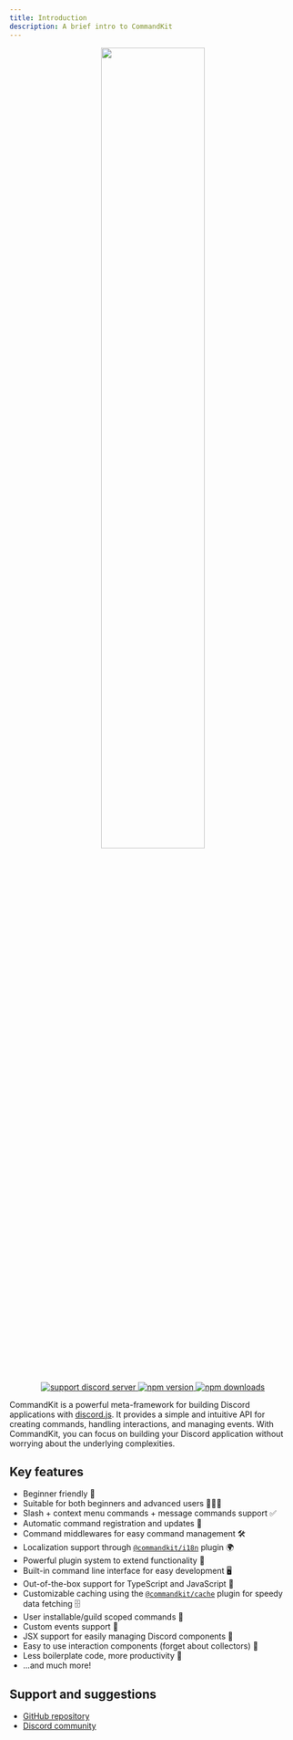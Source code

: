 ```yaml
---
title: Introduction
description: A brief intro to CommandKit
---
```


<div
  align="center"
  style={{
    margin: '2rem 0',
  }}
>
  <img src="/img/ckit_logo.svg" width="60%" />
  <br />
  <div
    style={{
      display: 'flex',
      alignItems: 'center',
      justifyContent: 'center',
      gap: '0.5rem',
    }}
  >
    <a href="https://ctrl.lol/discord">
      <img
        src="https://img.shields.io/discord/1055188344188973066?color=5865F2&logo=discord&logoColor=white"
        alt="support discord server"
      />
    </a>
    <a href="https://www.npmjs.com/package/commandkit">
      <img
        src="https://img.shields.io/npm/v/commandkit?maxAge=3600&logo=npm"
        alt="npm version"
      />
    </a>
    <a href="https://www.npmjs.com/package/commandkit">
      <img
        src="https://img.shields.io/npm/dt/commandkit?maxAge=3600&logo=npm"
        alt="npm downloads"
      />
    </a>
  </div>
</div>

CommandKit is a powerful meta-framework for building Discord applications with [discord.js](https://discord.js.org/). It provides a simple and intuitive API for creating commands, handling interactions, and managing events. With CommandKit, you can focus on building your Discord application without worrying about the underlying complexities.

## Key features

- Beginner friendly 🚀
- Suitable for both beginners and advanced users 👶👨‍💻
- Slash + context menu commands + message commands support ✅
- Automatic command registration and updates 🤖
- Command middlewares for easy command management 🛠️
- Localization support through [`@commandkit/i18n`](../05-official-plugins/05-commandkit-i18n.mdx) plugin 🌍
- Powerful plugin system to extend functionality 🔌
- Built-in command line interface for easy development 🖥️
- Out-of-the-box support for TypeScript and JavaScript 📜
- Customizable caching using the [`@commandkit/cache`](../05-official-plugins/03-commandkit-cache.mdx) plugin for speedy data fetching 🗄️
- User installable/guild scoped commands 🔧
- Custom events support 🔔
- JSX support for easily managing Discord components 🎨
- Easy to use interaction components (forget about collectors) 🧩
- Less boilerplate code, more productivity 💪
- ...and much more!

## Support and suggestions

- [GitHub repository](https://github.com/underctrl-io/commandkit)
- [Discord community](https://ctrl.lol/discord)
